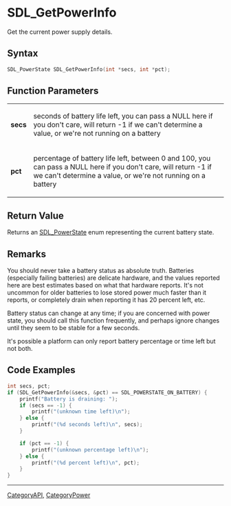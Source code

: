 = SDL_GetPowerInfo =

Get the current power supply details.

== Syntax ==

<syntaxhighlight lang='c'>
SDL_PowerState SDL_GetPowerInfo(int *secs, int *pct);
</syntaxhighlight>

== Function Parameters ==

{|
|'''secs'''
|seconds of battery life left, you can pass a NULL here if you don't care, will return -1 if we can't determine a value, or we're not running on a battery
|-
|'''pct'''
|percentage of battery life left, between 0 and 100, you can pass a NULL here if you don't care, will return -1 if we can't determine a value, or we're not running on a battery
|}

== Return Value ==

Returns an [[SDL_PowerState]] enum representing the current battery state.

== Remarks ==

You should never take a battery status as absolute truth. Batteries
(especially failing batteries) are delicate hardware, and the values
reported here are best estimates based on what that hardware reports. It's
not uncommon for older batteries to lose stored power much faster than it
reports, or completely drain when reporting it has 20 percent left, etc.

Battery status can change at any time; if you are concerned with power
state, you should call this function frequently, and perhaps ignore changes
until they seem to be stable for a few seconds.

It's possible a platform can only report battery percentage or time left
but not both.

== Code Examples ==

<syntaxhighlight lang='c++'>
int secs, pct;
if (SDL_GetPowerInfo(&secs, &pct) == SDL_POWERSTATE_ON_BATTERY) {
    printf("Battery is draining: ");
    if (secs == -1) {
        printf("(unknown time left)\n");
    } else {
        printf("(%d seconds left)\n", secs);
    }

    if (pct == -1) {
        printf("(unknown percentage left)\n");
    } else {
        printf("(%d percent left)\n", pct);
    }
}
</syntaxhighlight>

----
[[CategoryAPI]], [[CategoryPower]]


